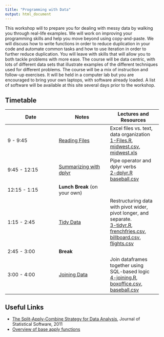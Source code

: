 ```yaml
---
title: "Programming with Data"
output: html_document
---
```



This workshop will to prepare you for dealing with messy data by walking you through real-life examples. We will work on improving your programming skills and help you move beyond using copy-and-paste. We will discuss how to write functions in order to reduce duplication in your code and automate common tasks and how to use iteration in order to further reduce duplication. You will leave with skills that will allow you to both tackle problems with more ease.
The course will be data centric, with lots of different data sets that illustrate examples of the different techniques used for different problems.
The course will be a mix of instruction and follow-up exercises. It will be held in a computer lab but you are encouraged to bring your own laptops, with software already loaded. A list of software will be available at this site several days prior to the workshop. 

## Timetable

Date | Notes | Lectures and Resources
---- | ---- | ----
9 - 9:45 | [Reading Files](knitr/1-Files.html) | Excel files vs. text, data organization <br/> [1-Files.R](code/1-Files.R), [midwest.csv](data/midwest.csv), [midwest.xls](data/midwest.xls)
9:45 - 12:15 | [Summarizing with dplyr](knitr/2-dplyr.html) | Pipe operator and dplyr verbs <br/> [2-dplyr.R](code/2-dplyr.R)<br/> [baseball.csv](data/baseball.csv)
12:15 - 1:15 | **Lunch Break** (on your own) | 
1:15 - 2:45 | [Tidy Data](knitr/3-tidyr.html) | Restructuring data with pivot wider, pivot longer, and separate. <br/>[3-tidyr.R](code/5-tidyr.R), [frenchfries.csv](data/frenchfries.csv), [billboard.csv](data/billboard.csv), [flights.csv](data/flights.csv)
2:45 - 3:00 | **Break** | 
3:00 - 4:00 | [Joining Data](knitr/4-joining.html) | Join dataframes together using SQL-based logic <br/>[4-joining.R](code/4-joining.R), [boxoffice.csv](data/boxoffice.csv), [baseball.csv](data/baseball.csv)

## Useful Links

- [The Split-Apply-Combine Strategy for Data Analysis](http://www.jstatsoft.org/v40/i01), Journal of Statistical Software, 2011
- [Overview of base apply functions](https://ademos.people.uic.edu/Chapter4.html)
